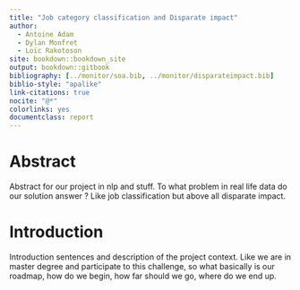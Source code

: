```yaml
---
title: "Job category classification and Disparate impact"
author:
  - Antoine Adam
  - Dylan Monfret
  - Loïc Rakotoson
site: bookdown::bookdown_site
output: bookdown::gitbook
bibliography: [../monitor/soa.bib, ../monitor/disparateimpact.bib]
biblio-style: "apalike"
link-citations: true
nocite: "@*"
colorlinks: yes
documentclass: report
---
```


# Abstract {-}

Abstract for our project in nlp and stuff. To what problem in real life data do our solution answer ? Like job classification but above all disparate impact.


\tableofcontents


\listoftables


\listoffigures


# Introduction {-}

Introduction sentences and description of the project context. Like we are in master degree and participate to this challenge, so what basically is our roadmap, how do we begin, how far should we go, where do we end up.
